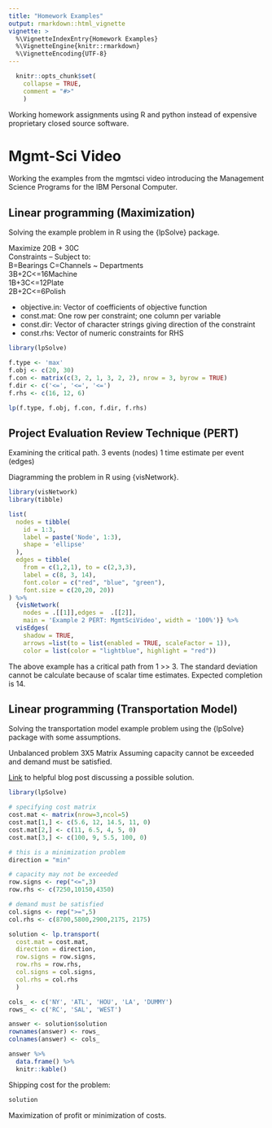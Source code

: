 ```yaml
---
title: "Homework Examples"
output: rmarkdown::html_vignette
vignette: >
  %\VignetteIndexEntry{Homework Examples}
  %\VignetteEngine{knitr::rmarkdown}
  %\VignetteEncoding{UTF-8}
---
```

  
  
```r
  knitr::opts_chunk$set(
    collapse = TRUE,
    comment = "#>"
    )
```

Working homework assignments using R and python instead of expensive proprietary
closed source software. 

# Mgmt-Sci Video 

Working the examples from the mgmtsci video introducing the Management Science
Programs for the IBM Personal Computer. 

## Linear programming (Maximization) 

Solving the example problem in R using the {lpSolve} package.

Maximize 20B + 30C  
Constraints -- Subject to:   
B=Bearings C=Channels ~ Departments  
3B+2C<=16Machine  
1B+3C<=12Plate  
2B+2C<=6Polish  

- objective.in: Vector of coefficients of objective function  
- const.mat: One row per constraint; one column per variable  
- const.dir: Vector of character strings giving direction of the constraint  
- const.rhs: Vector of numeric constraints for RHS   

```r
library(lpSolve)

f.type <- 'max'
f.obj <- c(20, 30)
f.con <- matrix(c(3, 2, 1, 3, 2, 2), nrow = 3, byrow = TRUE)
f.dir <- c('<=', '<=', '<=')
f.rhs <- c(16, 12, 6)

lp(f.type, f.obj, f.con, f.dir, f.rhs)

```



## Project Evaluation Review Technique (PERT)

Examining the critical path. 
3 events (nodes)
1 time estimate per event (edges)

Diagramming the problem in R using {visNetwork}.

```r
library(visNetwork)
library(tibble)

list(
  nodes = tibble(
    id = 1:3, 
    label = paste('Node', 1:3), 
    shape = 'ellipse'
  ), 
  edges = tibble(
    from = c(1,2,1), to = c(2,3,3),
    label = c(8, 3, 14),
    font.color = c("red", "blue", "green"), 
    font.size = c(20,20, 20))
) %>% 
  {visNetwork(
    nodes = .[[1]],edges =  .[[2]], 
    main = 'Example 2 PERT: MgmtSciVideo', width = '100%')} %>% 
  visEdges(
    shadow = TRUE,
    arrows =list(to = list(enabled = TRUE, scaleFactor = 1)),
    color = list(color = "lightblue", highlight = "red"))

```


The above example has a critical path from 1 >> 3. 
The standard deviation cannot be calculate because of scalar time estimates.
Expected completion is 14. 

## Linear programming (Transportation Model) 

Solving the transportation model example problem using the {lpSolve} package with 
some assumptions. 

Unbalanced problem
3X5 Matrix 
Assuming capacity cannot be exceeded and demand must be satisfied. 

[Link](http://www.supplychaindataanalytics.com/solving-bronsons-transport-problem-with-lp-transport-in-r-using-lpsolve/) to helpful blog post discussing a possible solution.

```r

library(lpSolve)

# specifying cost matrix 
cost.mat <- matrix(nrow=3,ncol=5)
cost.mat[1,] <- c(5.6, 12, 14.5, 11, 0)
cost.mat[2,] <- c(11, 6.5, 4, 5, 0)
cost.mat[3,] <- c(100, 9, 5.5, 100, 0)

# this is a minimization problem
direction = "min"

# capacity may not be exceeded
row.signs <- rep("<=",3)
row.rhs <- c(7250,10150,4350)

# demand must be satisfied
col.signs <- rep(">=",5)
col.rhs <- c(8700,5800,2900,2175, 2175)

solution <- lp.transport(
  cost.mat = cost.mat,
  direction = direction,
  row.signs = row.signs,
  row.rhs = row.rhs,
  col.signs = col.signs,
  col.rhs = col.rhs
  )

cols_ <- c('NY', 'ATL', 'HOU', 'LA', 'DUMMY')
rows_ <- c('RC', 'SAL', 'WEST')

answer <- solution$solution 
rownames(answer) <- rows_
colnames(answer) <- cols_

answer %>% 
  data.frame() %>% 
  knitr::kable()
```

Shipping cost for the problem: 

```r
solution
```


Maximization of profit or minimization of costs. 
